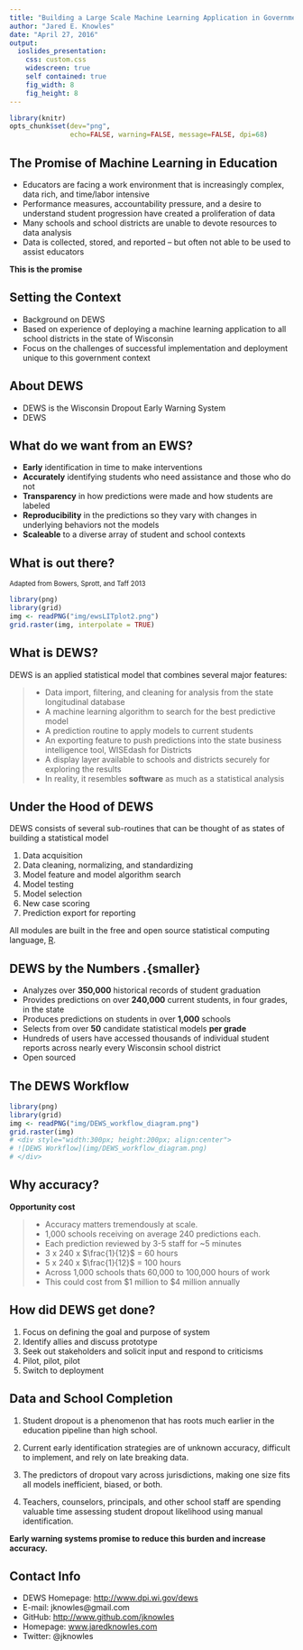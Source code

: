 ```yaml
---
title: "Building a Large Scale Machine Learning Application in Government"
author: "Jared E. Knowles"
date: "April 27, 2016"
output:
  ioslides_presentation:
    css: custom.css
    widescreen: true
    self contained: true
    fig_width: 8
    fig_height: 8
---
```


```r
library(knitr)
opts_chunk$set(dev="png", 
               echo=FALSE, warning=FALSE, message=FALSE, dpi=68)
```

## The Promise of Machine Learning in Education

- Educators are facing a work environment that is increasingly complex, data 
rich, and time/labor intensive
- Performance measures, accountability pressure, and a desire to understand 
student progression have created a proliferation of data
- Many schools and school districts are unable to devote resources to data analysis
- Data is collected, stored, and reported -- but often not able to be used to 
assist educators

**This is the promise**

## Setting the Context

- Background on DEWS
- Based on experience of deploying a machine learning application to all school 
districts in the state of Wisconsin
- Focus on the challenges of successful implementation and deployment unique to 
this government context

## About DEWS

- DEWS is the Wisconsin Dropout Early Warning System
- DEWS 

## What do we want from an EWS?
- **Early** identification in time to make interventions
- **Accurately** identifying students who need assistance and those who do not
- **Transparency** in how predictions were made and how students are labeled
- **Reproducibility** in the predictions so they vary with changes in underlying behaviors 
not the models
- **Scaleable** to a diverse array of student and school contexts

## What is out there? {.flexbox .vcenter}

<small>Adapted from Bowers, Sprott, and Taff 2013</small> 

```r
library(png)
library(grid)
img <- readPNG("img/ewsLITplot2.png")
grid.raster(img, interpolate = TRUE)
```


## What is DEWS? {.smaller}

DEWS is an applied statistical model that combines several major features:

>- Data import, filtering, and cleaning for analysis from the state longitudinal 
database
>- A machine learning algorithm to search for the best predictive model
>- A prediction routine to apply models to current students
>- An exporting feature to push predictions into the state business intelligence 
tool, WISEdash for Districts
>- A display layer available to schools and districts securely for exploring the results
>- In reality, it resembles **software** as much as a statistical analysis


## Under the Hood of DEWS {.smaller}

DEWS consists of several sub-routines that can be thought of as states of building 
a statistical model

1. Data acquisition
2. Data cleaning, normalizing, and standardizing
3. Model feature and model algorithm search
4. Model testing
5. Model selection
6. New case scoring
7. Prediction export for reporting

All modules are built in the free and open source statistical computing language, [R](http://www.r-project.org/). 

## DEWS by the Numbers .{smaller}
- Analyzes over **350,000** historical records of student graduation
- Provides predictions on over **240,000** current students, in four grades, in the state
- Produces predictions on students in over **1,000** schools
- Selects from over **50** candidate statistical models **per grade**
- Hundreds of users have accessed thousands of individual student reports across 
nearly every Wisconsin school district
- Open sourced


## The DEWS Workflow

```r
library(png)
library(grid)
img <- readPNG("img/DEWS_workflow_diagram.png")
grid.raster(img)
# <div style="width:300px; height:200px; align:center">
# ![DEWS Workflow](img/DEWS_workflow_diagram.png)
# </div>
```


## Why accuracy? 

**Opportunity cost**

>- Accuracy matters tremendously at scale. 
>- 1,000 schools receiving on average 240 predictions each. 
>- Each prediction reviewed by 3-5 staff for ~5 minutes
>- 3 x 240 x $\frac{1}{12}$ = 60 hours
>- 5 x 240 x $\frac{1}{12}$ = 100 hours
>- Across 1,000 schools thats 60,000 to 100,000 hours of work 
>- This could cost from $1 million to $4 million annually


## How did DEWS get done?

1. Focus on defining the goal and purpose of system
2. Identify allies and discuss prototype
3. Seek out stakeholders and solicit input and respond to criticisms
4. Pilot, pilot, pilot
5. Switch to deployment


## Data and School Completion

1. Student dropout is a phenomenon that has roots much earlier in the education 
pipeline than high school. 

2. Current early identification strategies are of unknown accuracy, difficult 
to implement, and rely on late breaking data. 

3. The predictors of dropout vary across jurisdictions, making one size fits 
all models inefficient, biased, or both. 

4. Teachers, counselors, principals, and other school staff are spending valuable 
time assessing student dropout likelihood using manual identification. 

**Early warning systems promise to reduce this burden and increase accuracy.**

## Contact Info

- DEWS Homepage: [http://www.dpi.wi.gov/dews](http://www.dpi.wi.gov/dews)
- E-mail: jknowles@gmail.com
- GitHub: [http://www.github.com/jknowles](http://www.github.com/jknowles)
- Homepage: [www.jaredknowles.com](http://www.jaredknowles.com/)
- Twitter: @jknowles
